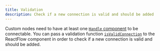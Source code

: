 ```yaml
---
title: Validation
description: Check if a new connection is valid and should be added
---
```



Custom nodes need to have at least one [`Handle` component](/api-reference/components/handle) to be connectable. You can pass a validation function [`isValidConnection`](/api-reference/react-flow#isvalidconnection-1) to the ReactFlow component in order to check if a new connection is valid and should be added.

<RemoteCodeViewer route="examples/interaction/validation" framework="react" />
